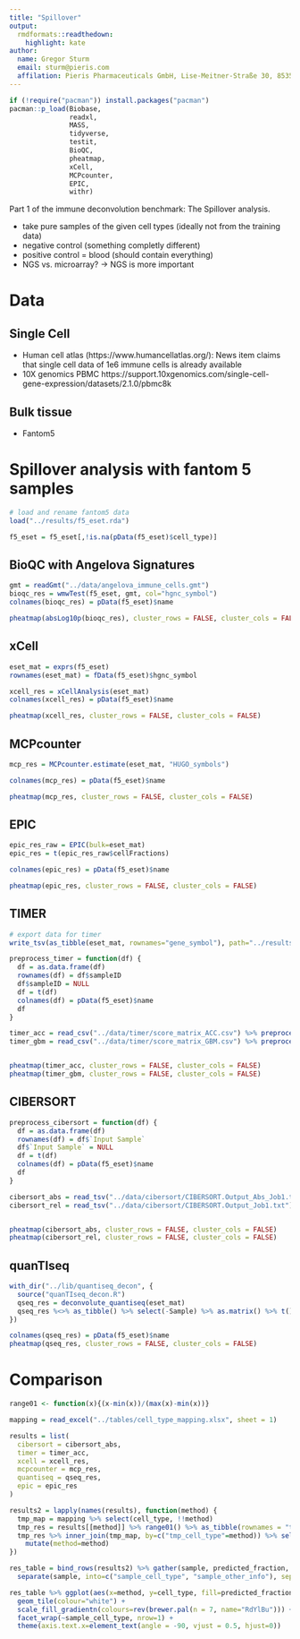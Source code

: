 ```yaml
---
title: "Spillover"
output:
  rmdformats::readthedown:
    highlight: kate
author: 
  name: Gregor Sturm
  email: sturm@pieris.com
  affilation: Pieris Pharmaceuticals GmbH, Lise-Meitner-Straße 30, 85354 Freising, Germany
---
```



```r
if (!require("pacman")) install.packages("pacman")
pacman::p_load(Biobase, 
               readxl,
               MASS,
               tidyverse,
               testit,
               BioQC,
               pheatmap,
               xCell,
               MCPcounter,
               EPIC,
               withr)

```

Part 1 of the immune deconvolution benchmark: The Spillover analysis. 

* take pure samples of the given cell types (ideally not from the training data)
* negative control (something completly different)
* positive control = blood (should contain everything)
* NGS vs. microarray? 
-> NGS is more important 


# Data
## Single Cell
* Human cell atlas (https://www.humancellatlas.org/): News item claims that single cell data of 1e6 immune cells is already available
* 10X genomics PBMC https://support.10xgenomics.com/single-cell-gene-expression/datasets/2.1.0/pbmc8k


## Bulk tissue 
* Fantom5 


# Spillover analysis with fantom 5 samples
```r
# load and rename fantom5 data
load("../results/f5_eset.rda")

f5_eset = f5_eset[,!is.na(pData(f5_eset)$cell_type)]
```

## BioQC with Angelova Signatures
```r
gmt = readGmt("../data/angelova_immune_cells.gmt")
bioqc_res = wmwTest(f5_eset, gmt, col="hgnc_symbol")
colnames(bioqc_res) = pData(f5_eset)$name

pheatmap(absLog10p(bioqc_res), cluster_rows = FALSE, cluster_cols = FALSE)
```


## xCell
```r
eset_mat = exprs(f5_eset)
rownames(eset_mat) = fData(f5_eset)$hgnc_symbol

xcell_res = xCellAnalysis(eset_mat)
colnames(xcell_res) = pData(f5_eset)$name

pheatmap(xcell_res, cluster_rows = FALSE, cluster_cols = FALSE)

```


## MCPcounter
```r
mcp_res = MCPcounter.estimate(eset_mat, "HUGO_symbols")

colnames(mcp_res) = pData(f5_eset)$name

pheatmap(mcp_res, cluster_rows = FALSE, cluster_cols = FALSE)

```


## EPIC
```r
epic_res_raw = EPIC(bulk=eset_mat)
epic_res = t(epic_res_raw$cellFractions)

colnames(epic_res) = pData(f5_eset)$name

pheatmap(epic_res, cluster_rows = FALSE, cluster_cols = FALSE)

```



## TIMER
```r
# export data for timer
write_tsv(as_tibble(eset_mat, rownames="gene_symbol"), path="../results/timer_input.tsv")

preprocess_timer = function(df) {
  df = as.data.frame(df)
  rownames(df) = df$sampleID
  df$sampleID = NULL
  df = t(df)
  colnames(df) = pData(f5_eset)$name
  df
}

timer_acc = read_csv("../data/timer/score_matrix_ACC.csv") %>% preprocess_timer()
timer_gbm = read_csv("../data/timer/score_matrix_GBM.csv") %>% preprocess_timer()


pheatmap(timer_acc, cluster_rows = FALSE, cluster_cols = FALSE)
pheatmap(timer_gbm, cluster_rows = FALSE, cluster_cols = FALSE)


```


## CIBERSORT
```r
preprocess_cibersort = function(df) {
  df = as.data.frame(df)
  rownames(df) = df$`Input Sample`
  df$`Input Sample` = NULL
  df = t(df)
  colnames(df) = pData(f5_eset)$name
  df
}

cibersort_abs = read_tsv("../data/cibersort/CIBERSORT.Output_Abs_Job1.txt") %>% select(-`Pearson Correlation`, -`Absolute score`, -`P-value`) %>% preprocess_cibersort()
cibersort_rel = read_tsv("../data/cibersort/CIBERSORT.Output_Job1.txt") %>% select(-`P-value`, -`Pearson Correlation`, -`RMSE`) %>% preprocess_cibersort()


pheatmap(cibersort_abs, cluster_rows = FALSE, cluster_cols = FALSE)
pheatmap(cibersort_rel, cluster_rows = FALSE, cluster_cols = FALSE)


```

## quanTIseq
```r
with_dir("../lib/quantiseq_decon", {
  source("quanTIseq_decon.R")
  qseq_res = deconvolute_quantiseq(eset_mat) 
  qseq_res %<>% as_tibble() %>% select(-Sample) %>% as.matrix() %>% t()
})

colnames(qseq_res) = pData(f5_eset)$name
pheatmap(qseq_res, cluster_rows = FALSE, cluster_cols = FALSE)


```


# Comparison
```r
range01 <- function(x){(x-min(x))/(max(x)-min(x))}

mapping = read_excel("../tables/cell_type_mapping.xlsx", sheet = 1)

results = list(
  cibersort = cibersort_abs,
  timer = timer_acc,
  xcell = xcell_res,
  mcpcounter = mcp_res,
  quantiseq = qseq_res,
  epic = epic_res
)

results2 = lapply(names(results), function(method) {
  tmp_map = mapping %>% select(cell_type, !!method)
  tmp_res = results[[method]] %>% range01() %>% as_tibble(rownames = "tmp_cell_type")
  tmp_res %>% inner_join(tmp_map, by=c("tmp_cell_type"=method)) %>% select(-tmp_cell_type) %>%
    mutate(method=method)
})

res_table = bind_rows(results2) %>% gather(sample, predicted_fraction, -method, -cell_type) %>% 
  separate(sample, into=c("sample_cell_type", "sample_other_info"), sep=",")

res_table %>% ggplot(aes(x=method, y=cell_type, fill=predicted_fraction)) +
  geom_tile(colour="white") +
  scale_fill_gradientn(colours=rev(brewer.pal(n = 7, name="RdYlBu"))) +
  facet_wrap(~sample_cell_type, nrow=1) +
  theme(axis.text.x=element_text(angle = -90, vjust = 0.5, hjust=0)) 


```